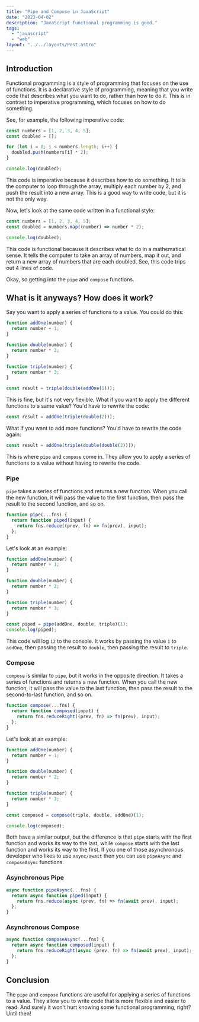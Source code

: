 ```yaml
---
title: "Pipe and Compose in JavaScript"
date: "2023-04-02"
description: "JavaScript functional programming is good."
tags:
  - "javascript"
  - "web"
layout: "../../layouts/Post.astro"
---
```


## Introduction

Functional programming is a style of programming that focuses on the use of functions. It is a declarative style of programming, meaning that you write code that describes what you want to do, rather than how to do it. This is in contrast to imperative programming, which focuses on how to do something.

See, for example, the following imperative code:

```js
const numbers = [1, 2, 3, 4, 5];
const doubled = [];

for (let i = 0; i < numbers.length; i++) {
  doubled.push(numbers[i] * 2);
}

console.log(doubled);
```

This code is imperative because it describes how to do something. It tells the computer to loop through the array, multiply each number by 2, and push the result into a new array. This is a good way to write code, but it is not the only way.

Now, let's look at the same code written in a functional style:

```js
const numbers = [1, 2, 3, 4, 5];
const doubled = numbers.map((number) => number * 2);

console.log(doubled);
```

This code is functional because it describes what to do in a mathematical sense. It tells the computer to take an array of numbers, map it out, and return a new array of numbers that are each doubled.
See, this code trips out 4 lines of code.

Okay, so getting into the `pipe` and `compose` functions.

## What is it anyways? How does it work?

Say you want to apply a series of functions to a value. You could do this:

```js
function addOne(number) {
  return number + 1;
}

function double(number) {
  return number * 2;
}

function triple(number) {
  return number * 3;
}

const result = triple(double(addOne(1)));
```

This is fine, but it's not very flexible. What if you want to apply the different functions to a same value? You'd have to rewrite the code:

```js
const result = addOne(triple(double(2)));
```

What if you want to add more functions? You'd have to rewrite the code again:

```js
const result = addOne(triple(double(double(2))));
```

This is where `pipe` and `compose` come in. They allow you to apply a series of functions to a value without having to rewrite the code.

### Pipe

`pipe` takes a series of functions and returns a new function. When you call the new function, it will pass the value to the first function, then pass the result to the second function, and so on.

```js
function pipe(...fns) {
  return function piped(input) {
    return fns.reduce((prev, fn) => fn(prev), input);
  };
}
```

Let's look at an example:

```js
function addOne(number) {
  return number + 1;
}

function double(number) {
  return number * 2;
}

function triple(number) {
  return number * 3;
}

const piped = pipe(addOne, double, triple)(1);
console.log(piped);
```

This code will log `12` to the console. It works by passing the value `1` to `addOne`, then passing the result to `double`, then passing the result to `triple`.

### Compose

`compose` is similar to `pipe`, but it works in the opposite direction. It takes a series of functions and returns a new function. When you call the new function, it will pass the value to the last function, then pass the result to the second-to-last function, and so on.

```js
function compose(...fns) {
  return function composed(input) {
    return fns.reduceRight((prev, fn) => fn(prev), input);
  };
}
```

Let's look at an example:

```js
function addOne(number) {
  return number + 1;
}

function double(number) {
  return number * 2;
}

function triple(number) {
  return number * 3;
}

const composed = compose(triple, double, addOne)(1);

console.log(composed);
```

Both have a similar output, but the difference is that `pipe` starts with the first function and works its way to the last, while `compose` starts with the last function and works its way to the first.
If you one of those asynchronous developer who likes to use `async/await` then you can use `pipeAsync` and `composeAsync` functions.

### Asynchronous Pipe

```js
async function pipeAsync(...fns) {
  return async function piped(input) {
    return fns.reduce(async (prev, fn) => fn(await prev), input);
  };
}
```

### Asynchronous Compose

```js
async function composeAsync(...fns) {
  return async function composed(input) {
    return fns.reduceRight(async (prev, fn) => fn(await prev), input);
  };
}
```

## Conclusion

The `pipe` and `compose` functions are useful for applying a series of functions to a value. They allow you to write code that is more flexible and easier to read.
And surely it won't hurt knowing some functional programming, right? Until then!
